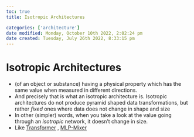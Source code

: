 ```yaml
---
toc: true
title: Isotropic Architectures

categories: ['architecture']
date modified: Monday, October 10th 2022, 2:02:24 pm
date created: Tuesday, July 26th 2022, 8:33:15 pm
---
```


# Isotropic Architectures
- (of an object or substance) having a physical property which has the same value when measured in different directions.
- And precisely that is what an isotropic architecture is. Isotropic architectures do not produce pyramid shaped data transformations, but rather _fixed_ ones where data does not change in shape and size
- In other (simpler) words, when you take a look at the value going through an _isotropic_ network, it doesn't change in size.
- Like [Transformer](Transformer.qmd) , [MLP-Mixer](MLP-Mixer)



